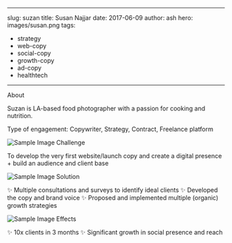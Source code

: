 

---
slug: suzan
title: Susan Najjar 
date: 2017-06-09
author: ash
hero: images/susan.png
tags:
  - strategy 
  - web-copy 
  - social-copy
  - growth-copy 
  - ad-copy  
  - healthtech 
---

About 

Suzan is LA-based food photographer with a passion for cooking and nutrition. 


Type of engagement: Copywriter, Strategy, Contract, Freelance platform 

![Sample Image](/images/600x300.png)
Challenge 

To develop the very first website/launch copy and create a digital presence + build an audience and client base 

![Sample Image](/images/600x300.png)
Solution 

✨ Multiple consultations and surveys to identify ideal clients 
✨ Developed the copy and brand voice 
✨ Proposed and implemented multiple (organic) growth strategies 

![Sample Image](/images/600x300.png)
Effects 

✨ 10x clients in 3 months 
✨ Significant growth in social presence and reach 


